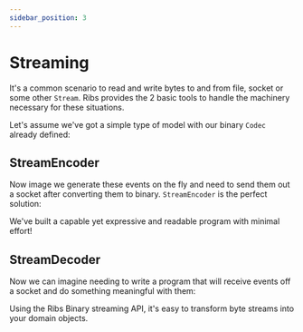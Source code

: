 ```yaml
---
sidebar_position: 3
---
```



# Streaming

It's a common scenario to read and write bytes to and from file, socket or
some other `Stream`. Ribs provides the 2 basic tools to handle the machinery
necessary for these situations.

Let's assume we've got a simple type of model with our binary `Codec` already
defined:

<CodeSnippet language="dart" title="Domain Model" snippet={StreamingSnippet} section="streaming-1"/>

## StreamEncoder

Now image we generate these events on the fly and need to send them out a
socket after converting them to binary. `StreamEncoder` is the perfect
solution:

<CodeSnippet language="dart" title="StreamEncoder" snippet={StreamingSnippet} section="streaming-2"/>

We've built a capable yet expressive and readable program with minimal effort!

## StreamDecoder

Now we can imagine needing to write a program that will receive events off a
socket and do something meaningful with them:

<CodeSnippet language="dart" title="StreamEncoder" snippet={StreamingSnippet} section="streaming-3"/>

Using the Ribs Binary streaming API, it's easy to transform byte streams into
your domain objects.